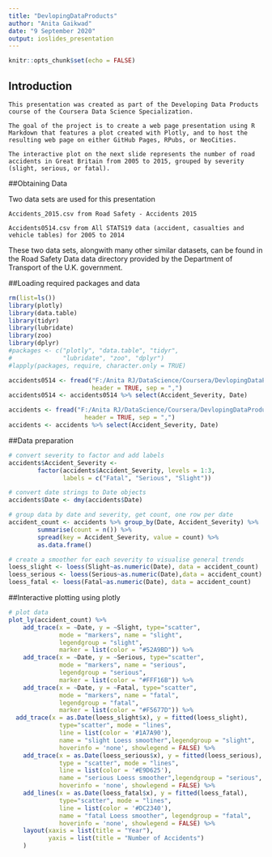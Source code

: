 ---
title: "DevlopingDataProducts"
author: "Anita Gaikwad"
date: "9 September 2020"
output: ioslides_presentation
---

```{r setup, include=FALSE}
knitr::opts_chunk$set(echo = FALSE)
```

## Introduction

    This presentation was created as part of the Developing Data Products course of the Coursera Data Science Specialization.

    The goal of the project is to create a web page presentation using R Markdown that features a plot created with Plotly, and to host the resulting web page on either GitHub Pages, RPubs, or NeoCities.

    The interactive plot on the next slide represents the number of road accidents in Great Britain from 2005 to 2015, grouped by severity (slight, serious, or fatal).

##Obtaining Data

Two data sets are used for this presentation

    Accidents_2015.csv from Road Safety - Accidents 2015

    Accidents0514.csv from All STATS19 data (accident, casualties and vehicle tables) for 2005 to 2014

These two data sets, alongwith many other similar datasets, can be found in the Road Safety Data data directory provided by the Department of Transport of the U.K. government.


##Loading required packages and data
```{r}
rm(list=ls())
library(plotly)
library(data.table)
library(tidyr)
library(lubridate)
library(zoo)
library(dplyr)
#packages <- c("plotly", "data.table", "tidyr",
#              "lubridate", "zoo", "dplyr")
#lapply(packages, require, character.only = TRUE)

accidents0514 <- fread("F:/Anita RJ/DataScience/Coursera/DevlopingDataProducts/Week3Assign/Accidents0514.csv",
                       header = TRUE, sep = ",")
accidents0514 <- accidents0514 %>% select(Accident_Severity, Date)

accidents <- fread("F:/Anita RJ/DataScience/Coursera/DevlopingDataProducts/Week3Assign/Accidents_2015.csv",
                     header = TRUE, sep = ",")
accidents <- accidents %>% select(Accident_Severity, Date)
```

##Data preparation
```{r}
# convert severity to factor and add labels
accidents$Accident_Severity <- 
        factor(accidents$Accident_Severity, levels = 1:3,
               labels = c("Fatal", "Serious", "Slight"))

# convert date strings to Date objects
accidents$Date <- dmy(accidents$Date)

# group data by date and severity, get count, one row per date
accident_count <- accidents %>% group_by(Date, Accident_Severity) %>%
        summarise(count = n()) %>%
        spread(key = Accident_Severity, value = count) %>% 
        as.data.frame()

# create a smoother for each severity to visualise general trends
loess_slight <- loess(Slight~as.numeric(Date), data = accident_count)
loess_serious <- loess(Serious~as.numeric(Date),data = accident_count)
loess_fatal <- loess(Fatal~as.numeric(Date), data = accident_count)
```

##Interactive plotting using plotly
```{r}
# plot data
plot_ly(accident_count) %>%
    add_trace(x = ~Date, y = ~Slight, type="scatter",
              mode = "markers", name = "slight",
              legendgroup = "slight",
              marker = list(color = "#52A9BD")) %>%
    add_trace(x = ~Date, y = ~Serious, type="scatter",
              mode = "markers", name = "serious",
              legendgroup = "serious", 
              marker = list(color = "#FFF16B")) %>%
    add_trace(x = ~Date, y = ~Fatal, type="scatter",
              mode = "markers", name = "fatal",
              legendgroup = "fatal", 
              marker = list(color = "#F5677D")) %>%
  add_trace(x = as.Date(loess_slight$x), y = fitted(loess_slight),
              type="scatter", mode = "lines",
              line = list(color = '#1A7A90'), 
              name = "slight Loess smoother",legendgroup = "slight", 
              hoverinfo = 'none', showlegend = FALSE) %>%
    add_trace(x = as.Date(loess_serious$x), y = fitted(loess_serious),
              type = "scatter", mode = "lines",
              line = list(color = '#E9D625'),
              name = "serious Loess smoother",legendgroup = "serious",
              hoverinfo = 'none', showlegend = FALSE) %>%
    add_lines(x = as.Date(loess_fatal$x), y = fitted(loess_fatal),
              type="scatter", mode = "lines",
              line = list(color = '#DC2340'),
              name = "fatal Loess smoother", legendgroup = "fatal",
              hoverinfo = 'none', showlegend = FALSE) %>%
    layout(xaxis = list(title = "Year"),
           yaxis = list(title = "Number of Accidents")
    )
```

